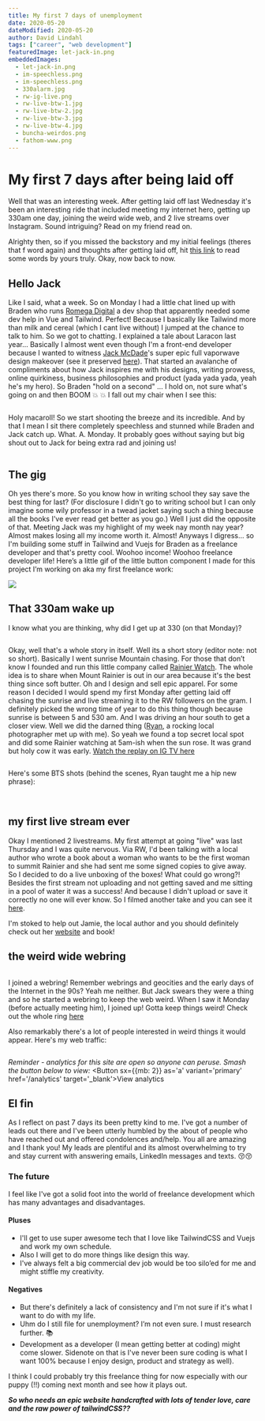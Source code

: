 ```yaml
---
title: My first 7 days of unemployment
date: 2020-05-20
dateModified: 2020-05-20
author: David Lindahl
tags: ["career", "web development"]
featuredImage: let-jack-in.png
embeddedImages:
  - let-jack-in.png
  - im-speechless.png
  - im-speechless.png
  - 330alarm.jpg
  - rw-ig-live.png
  - rw-live-btw-1.jpg
  - rw-live-btw-2.jpg
  - rw-live-btw-3.jpg
  - rw-live-btw-4.jpg
  - buncha-weirdos.png
  - fathom-www.png
---
```


# My first 7 days after being laid off
Well that was an interesting week. After getting laid off last Wednesday it's been an interesting ride that included meeting my internet hero, getting up 330am one day, joining the weird wide web, and 2 live streams over Instagram. Sound intriguing? Read on my friend read on.

Alrighty then, so if you missed the backstory and my initial feelings (theres that f word again) and thoughts after getting laid off, hit [this link](/posts/2020/05/day-1-unemployment/) to read some words by yours truly. Okay, now back to now.

## Hello Jack
Like I said, what a week. So on Monday I had a little chat lined up with Braden who runs [Romega Digital](https://romegadigital.com/) a dev shop that apparently needed some dev help in Vue and Tailwind. Perfect! Because I basically like Tailwind more than milk and cereal (which I cant live without) I jumped at the chance to talk to him. So we got to chatting. I explained a tale about Laracon last year... Basically I almost went even though I'm a front-end developer because I wanted to witness [Jack McDade](https://jackmcdade.com/)'s super epic full vaporwave design makeover (see it preserved [here](http://2019.laracon.us/)). That started an avalanche of compliments about how Jack inspires me with his designs, writing prowess, online quirkiness, business philosophies and product (yada yada yada, yeah he's my hero). So Braden "hold on a second" ... I hold on, not sure what's going on and then BOOM 💥 💥 I fall out my chair when I see this:

<Img fluid={props.embedded.image1.fluid} />

Holy macaroll! So we start shooting the breeze and its incredible. And by that I mean I sit there completely speechless and stunned while Braden and Jack catch up. What. A. Monday. It probably goes without saying but big shout out to Jack for being extra rad and joining us!

<Img fluid={props.embedded.image2.fluid} />

## The gig
Oh yes there's more. So you know how in writing school they say save the best thing for last? (For disclosure I didn't go to writing school but I can only imagine some wily professor in a twead jacket saying such a thing because all the books I've ever read get better as you go.) Well I just did the opposite of that. Meeting Jack was my highlight of my week nay month nay year? Almost makes losing all my income worth it. Almost! Anyways I digress... so I'm building some stuff in Tailwind and Vuejs for Braden as a freelance developer and that's pretty cool. Woohoo income! Woohoo freelance developer life!
Here’s a little gif of the little button component I made for this project I’m working on aka my first freelance work: 

<Image 
    src='https://i.imgur.com/Cwz0J6W.gif'
/>

## That 330am wake up
I know what you are thinking, why did I get up at 330 (on that Monday)?

<Img fixed={props.embedded.image4.fixed} />

Okay, well that's a whole story in itself. Well its a short story (editor note: not so short). Basically I went sunrise Mountain chasing. For those that don’t know I founded and run this little company called [Rainier Watch](https://rainierwatch.com). The whole idea is to share when Mount Rainier is out in our area because it's the best thing since soft butter. Oh and I design and sell epic apparel. For some reason I decided I would spend my first Monday after getting laid off chasing the sunrise and live streaming it to the RW followers on the gram. I definitely picked the wrong time of year to do this thing though because sunrise is between 5 and 530 am. And I was driving an hour south to get a closer view. Well we did the darned thing ([Ryan](https://instagram.com/rivryan_photography), a rocking local photographer met up with me). So yeah we found a top secret local spot and did some Rainier watching at 5am-ish when the sun rose. It was grand but holy cow it was early. [Watch the replay on IG TV here](https://www.instagram.com/tv/CAVInJ7jsnQ/)

<Img fixed={props.embedded.image5.fixed} />

Here's some BTS shots (behind the scenes, Ryan taught me a hip new phrase):

<Img fixed={props.embedded.image6.fixed} />
<Img fixed={props.embedded.image7.fixed} />
<Img fixed={props.embedded.image8.fixed} />
<Img fixed={props.embedded.image9.fixed} />


## my first live stream ever
Okay I mentioned 2 livestreams. My first attempt at going "live" was last Thursday and I was quite nervous. Via RW, I'd been talking with a local author who wrote a book about a woman who wants to be the first woman to summit Rainier and she had sent me some signed copies to give away. So I decided to do a live unboxing of the boxes! What could go wrong?! Besides the first stream not uploading and not getting saved and me sitting in a pool of water it was a success! And because I didn't upload or save it correctly no one will ever know. So I filmed another take and you can see it [here](https://www.instagram.com/tv/CAMOKT3AAd4/).

I'm stoked to help out Jamie, the local author and you should definitely check out her [website](https://jamiemcgillen.com/) and book!

## the weird wide webring

<Img fluid={props.embedded.image10.fluid} />

I joined a webring! Remember webrings and geocities and the early days of the Internet in the 90s? Yeah me neither. But Jack swears they were a thing and so he started a webring to keep the web weird. When I saw it Monday (before actually meeting him), I joined up! Gotta keep things weird! Check out the whole ring [here](https://weirdwidewebring.net/)

Also remarkably there's a lot of people interested in weird things it would appear. Here's my web traffic:

<Img fluid={props.embedded.image11.fluid} />


_Reminder - analytics for this site are open so anyone can peruse. Smash the button below to view:_
<Button 
    sx={{mb: 2}} 
    as='a' 
    variant='primary' 
    href='/analytics' 
    target='_blank'>View analytics
</Button>

## El fin
As I reflect on past 7 days its been pretty kind to me. I've got a number of leads out there and I've been utterly humbled by the about of people who have reached out and offered condolences and/help. You all are amazing and I thank you! My leads are plentiful and its almost overwhelming to try and stay current with answering emails,  LinkedIn messages and texts. 😚😚

### The future
I feel like I've got a solid foot into the world of freelance development which has many advantages and disadvantages.

#### Pluses
* I'll get to use super awesome tech that I love like TailwindCSS and Vuejs and work my own schedule.
* Also I will get to do more things like design this way.
* I've always felt a big commercial dev job would be too silo’ed for me and might stiffle my creativity.
#### Negatives
* But there's definitely a lack of consistency and I'm not sure if it's what I want to do with my life.
* Uhm do I still file for unemployment? I’m not even sure. I must research further. 📚
* Development as a developer (I mean getting better at coding) might come slower. Sidenote on that is I've never been sure coding is what I want 100% because I enjoy design, product and strategy as well).

I think I could probably try this freelance thing for now especially with our puppy (!!) coming next month and see how it plays out.

**_So who needs an epic website handcrafted with lots of tender love, care and the raw power of tailwindCSS??_**